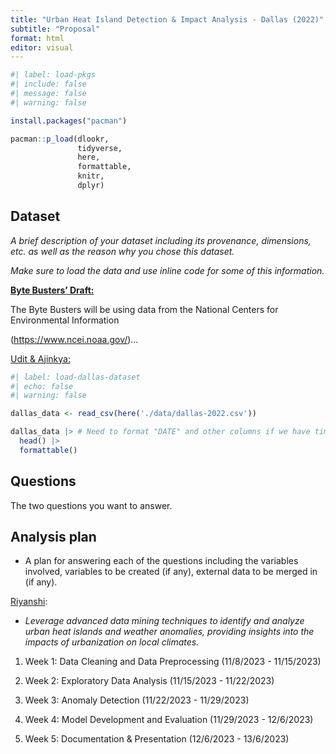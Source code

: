 ```yaml
---
title: "Urban Heat Island Detection & Impact Analysis - Dallas (2022)"
subtitle: "Proposal"
format: html
editor: visual
---
```


```r
#| label: load-pkgs
#| include: false
#| message: false
#| warning: false

install.packages("pacman")

pacman::p_load(dlookr,
               tidyverse,
               here,
               formattable,
               knitr,
               dplyr)
```

## Dataset

*A brief description of your dataset including its provenance, dimensions, etc. as well as the reason why you chose this dataset.*

*Make sure to load the data and use inline code for some of this information.*

[**Byte Busters' Draft:**]{.underline}

The Byte Busters will be using data from the National Centers for Environmental Information

(<https://www.ncei.noaa.gov/>)...

[Udit & Ajinkya:]{.underline}

```r
#| label: load-dallas-dataset
#| echo: false
#| warning: false

dallas_data <- read_csv(here('./data/dallas-2022.csv'))

dallas_data |> # Need to format "DATE" and other columns if we have time.
  head() |>
  formattable()
```

## Questions

The two questions you want to answer.

## Analysis plan

-   A plan for answering each of the questions including the variables involved, variables to be created (if any), external data to be merged in (if any).

[Riyanshi]{.underline}:

-   *Leverage advanced data mining techniques to identify and analyze urban heat islands and weather anomalies, providing insights into the impacts of urbanization on local climates.*

1.  Week 1: Data Cleaning and Data Preprocessing (11/8/2023 - 11/15/2023)

2.  Week 2: Exploratory Data Analysis (11/15/2023 - 11/22/2023)

3.  Week 3: Anomaly Detection (11/22/2023 - 11/29/2023)

4.  Week 4: Model Development and Evaluation (11/29/2023 - 12/6/2023)

5.  Week 5: Documentation & Presentation (12/6/2023 - 13/6/2023)
